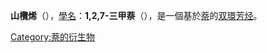 {{chembox
| verifiedrevid = 
|Reference =
|ImageFile1= Sapotalin structure.png
|ImageSize1=
|ImageFile2=
|ImageSize2=
|IUPACName = 1,2,7-Trimethylnaphthalene
|OtherNames=
|Section1= {{Chembox Identifiers
|  ChemSpiderID_Ref = 
| ChemSpiderID = 91529
| KEGG_Ref = 
| KEGG = 
| InChIKey = 
| ChEMBL_Ref = 
| ChEMBL = 
| StdInChI_Ref =
| StdInChI = 
| StdInChIKey_Ref =
| StdInChIKey = 
| CASNo_Ref = 
| CASNo=
|  EINECS= 
|  SMILES = CC1=CC2=C(C=C1)C=CC(=C2C)C
|  PubChem = 101297
|  InChI = 
}}
| Section2 = {{Chembox Properties
|   C=13 | H=14
|   Density = 0.987 g/cm³
|   MeltingPt =
|   BoilingPt = 
  }}
|Section3= {{Chembox Hazards
|  MainHazards=
|  FlashPt=
|  Autoignition=
|  RPhrases = 
|  SPhrases = 
  }}
}}
'''山欖烯'''（{{lang-en|''Sapotalin''或''Sapotalene''}}），[[學名|學名]]：'''1,2,7-三甲萘'''（{{lang|en|1,2,7-Trimethylnaphthalene}}），是一個基於[[萘|萘]]的[[双環|双環]][[多环芳烃|芳烃]]。

{{多环芳烃}}

[[Category:萘的衍生物|Category:萘的衍生物]]


{{organic-compound-stub}}